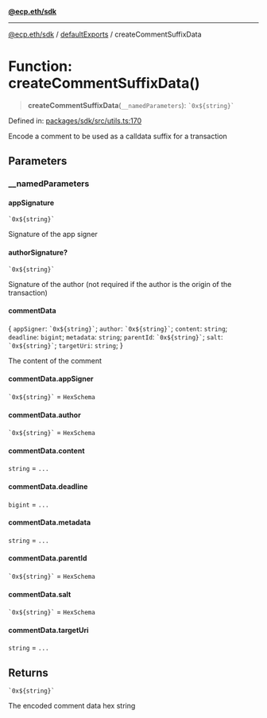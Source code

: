 [**@ecp.eth/sdk**](/sdk-reference/index.mdx)

***

[@ecp.eth/sdk](/sdk-reference/index.mdx) / [defaultExports](/sdk-reference/defaultExports/index.mdx) / createCommentSuffixData

# Function: createCommentSuffixData()

> **createCommentSuffixData**(`__namedParameters`): `` `0x${string}` ``

Defined in: [packages/sdk/src/utils.ts:170](https://github.com/ecp-eth/comments-monorepo/blob/main/packages/sdk/src/utils.ts#L170)

Encode a comment to be used as a calldata suffix for a transaction

## Parameters

### \_\_namedParameters

#### appSignature

`` `0x${string}` ``

Signature of the app signer

#### authorSignature?

`` `0x${string}` ``

Signature of the author (not required if the author is the origin of the transaction)

#### commentData

\{ `appSigner`: `` `0x${string}` ``; `author`: `` `0x${string}` ``; `content`: `string`; `deadline`: `bigint`; `metadata`: `string`; `parentId`: `` `0x${string}` ``; `salt`: `` `0x${string}` ``; `targetUri`: `string`; \}

The content of the comment

#### commentData.appSigner

`` `0x${string}` `` = `HexSchema`

#### commentData.author

`` `0x${string}` `` = `HexSchema`

#### commentData.content

`string` = `...`

#### commentData.deadline

`bigint` = `...`

#### commentData.metadata

`string` = `...`

#### commentData.parentId

`` `0x${string}` `` = `HexSchema`

#### commentData.salt

`` `0x${string}` `` = `HexSchema`

#### commentData.targetUri

`string` = `...`

## Returns

`` `0x${string}` ``

The encoded comment data hex string
